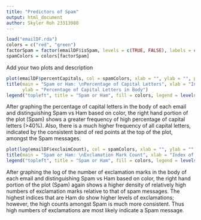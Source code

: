 ```yaml
---
title: "Predictors of Spam"
output: html_document
author: Skyler Roh 23313980
---
```



```r
load("emailDF.rda")
colors = c("red", "green")
factorSpam = factor(emailDF$isSpam, levels = c(TRUE, FALSE), labels = c("Spam", "Ham"))
spamColors = colors[factorSpam]
```

Add your two plots and description

```r
plot(emailDF$percentCapitals, col = spamColors, xlab = "", ylab = "", pch = 19, cex = .25)
title(main = "Spam or Ham: \nPercentage of Capital Letters", xlab = "Index of Email", 
      ylab = "Percentage of Capital Letters in Body")
legend("topleft", title = "Spam or Ham", fill = colors, legend = levels(factorSpam), cex = .7)
```
After graphing the percentage of capital letters in the body of each email and distinguishing Spam vs Ham based on color, the right hand portion of the plot (Spam) shows a greater frequency of high percentage of capital letters (>40%). Also, there is a much higher frequency of all capital letters, indicated by the consistent band of red points at the top of the plot, amongst the Spam messages. 


```r
plot(log(emailDF$exclaimCount), col = spamColors, xlab = "", ylab = "", pch = 19, cex = .4)
title(main = "Spam or Ham: \nExclamation Mark Count", xlab = "Index of Email", ylab = "Log(Number of Exclamation Marks in Body)")
legend("topleft", title = "Spam or Ham", fill = colors, legend = levels(factorSpam))
```
After graphing the log of the number of exclamation marks in the body of each email and distinguishing Spam vs Ham based on color, the right hand portion of the plot (Spam) again shows a higher density of relatively high numbers of exclamation marks relative to that of spam messages. The highest indices that are Ham do show higher levels of exclamations; however, the high counts amongst Spam is much more consistent. Thus high numbers of exclamations are most likely indicate a Spam message. 
